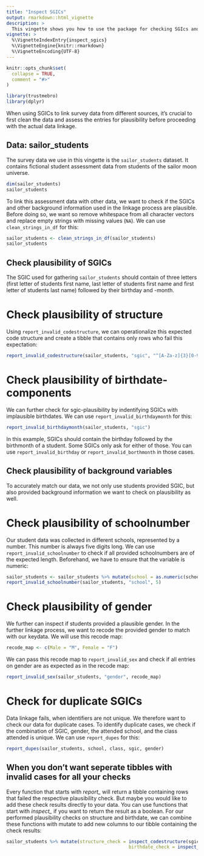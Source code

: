 ```yaml
---
title: "Inspect SGICs"
output: rmarkdown::html_vignette
description: >
  This vingette shows you how to use the package for checking SGIcs and related survey data on plausibility and how to prepare data that could   be further used in reports 
vignette: >
  %\VignetteIndexEntry{inspect_sgics}
  %\VignetteEngine{knitr::rmarkdown}
  %\VignetteEncoding{UTF-8}
---
```


```r
knitr::opts_chunk$set(
  collapse = TRUE,
  comment = "#>"
)
```

```r
library(trustmebro)
library(dplyr)
```

When using SGICs to link survey data from different sources, it's crucial to first clean the data and assess the entries for plausibility before proceeding with the actual data linkage.

## Data: sailor_students

The survey data we use in this vingette is the `sailor_students` dataset. It contains fictional student assessment data from students of the sailor moon universe. 

```r
dim(sailor_students)
sailor_students
```

To link this assessment data with other data, we want to check if the SGICs and other background information used in the linkage process are plausible. Before doing so, we want so remove whitespace from all character vectors and replace empty strings with missing values (`NA`). We can use `clean_strings_in_df` for this:

```r
sailor_students <- clean_strings_in_df(sailor_students)
sailor_students
```

## Check plausibility of SGICs

The SGIC used for gathering `sailor_students` should contain of three letters (first letter of students first name, last letter of students first name and first letter of students last name) followed by their birthday and -month.

# Check plausibility of structure

Using `report_invalid_codestructure`, we can operationalize this expected code structure and create a tibble that contains only rows who fail this expectation:

```r
report_invalid_codestructure(sailor_students, "sgic", "^[A-Za-z]{3}[0-9]{4}$")
```

# Check plausibility of birthdate-components

We can further check for sgic-plausibility by indentifying SGICs with implausible birthdates. We can use `report_invalid_birthdaymonth` for this:

```r
report_invalid_birthdaymonth(sailor_students, "sgic")
```

In this example, SGICs should contain the birthday followed by the birthmonth of a student. Some SGICs only ask for either of those. You can use `report_invalid_birthday` or `report_invalid_borthmonth` in those cases.

## Check plausibility of background variables

To accurately match our data, we not only use students provided SGIC, but also provided background information we want to check on plausibility as well.

# Check plausibility of schoolnumber

Our student data was collected in different schools, represented by a number. This number is always five digits long. 
We can use `report_invalid_schoolnumber` to check if all provided schoolnumbers are of the expected length. Beforehand, we have to ensure that the variable is numeric:

```r
sailor_students <- sailor_students %>% mutate(school = as.numeric(school))
report_invalid_schoolnumber(sailor_students, "school", 5)
```

# Check plausibility of gender

We further can inspect if students provided a plausible gender. In the further linkage process, we want to recode the provided gender to match with our keydata. We will use this recode map:

```r
recode_map <- c(Male = "M", Female = "F")
```

We can pass this recode map to `report_invalid_sex` and check if all entries on gender are as expected as in the recode map:

```r
report_invalid_sex(sailor_students, "gender", recode_map)
```

# Check for duplicate SGICs

Data linkage fails, when identifiers are not unique. We therefore want to check our data for duplicate cases. To identify duplicate cases, we check if the combination of SGIC, gender, the attended school, and the class attended is unique. We can use `report_dupes` for this:

```r
report_dupes(sailor_students, school, class, sgic, gender)
```

## When you don't want seperate tibbles with invalid cases for all your checks

Every function that starts with *report_* will return a tibble containing rows that failed the respective plausibility check. But maybe you would like to add these check results directly to your data. You can use functions that start with *inspect_* if you want to return the result as a boolean. For our performed plausibility checks on structure and birthdate, we can combine these functions with mutate to add new columns to our tibble containing the check results:

```r
sailor_students %>% mutate(structure_check = inspect_codestructure(sgic, pattern = "^[A-Za-z]{3}[0-9]{4}$"),
                                             birthdate_check = inspect_birthdaymonth(sgic))
```
